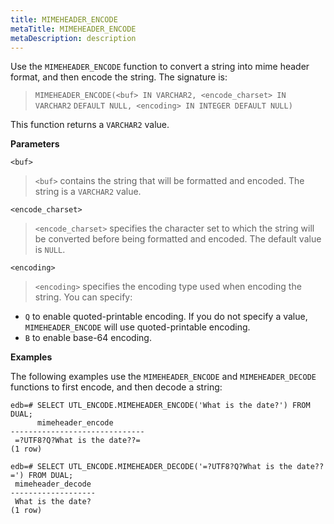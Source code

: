 ```yaml
---
title: MIMEHEADER_ENCODE
metaTitle: MIMEHEADER_ENCODE
metaDescription: description
---
```


Use the `MIMEHEADER_ENCODE` function to convert a string into mime
header format, and then encode the string. The signature is:

> `MIMEHEADER_ENCODE(<buf> IN VARCHAR2, <encode_charset> IN VARCHAR2`
> `DEFAULT NULL, <encoding> IN INTEGER DEFAULT NULL)`

This function returns a `VARCHAR2` value.

**Parameters**

`<buf>`

> `<buf>` contains the string that will be formatted and encoded. The
> string is a `VARCHAR2` value.

`<encode_charset>`

> `<encode_charset>` specifies the character set to which the string
> will be converted before being formatted and encoded. The default
> value is `NULL`.

`<encoding>`

> `<encoding>` specifies the encoding type used when encoding the
> string. You can specify:

  - `Q` to enable quoted-printable encoding. If you do not specify a
    value, `MIMEHEADER_ENCODE` will use quoted-printable encoding.
  - `B` to enable base-64 encoding.

**Examples**

The following examples use the `MIMEHEADER_ENCODE` and
`MIMEHEADER_DECODE` functions to first encode, and then decode a string:

``` text
edb=# SELECT UTL_ENCODE.MIMEHEADER_ENCODE('What is the date?') FROM DUAL;
      mimeheader_encode
------------------------------
 =?UTF8?Q?What is the date??=
(1 row)

edb=# SELECT UTL_ENCODE.MIMEHEADER_DECODE('=?UTF8?Q?What is the date??=') FROM DUAL;
 mimeheader_decode
-------------------
 What is the date?
(1 row)
```
